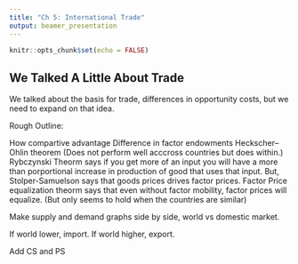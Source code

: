 ```yaml
---
title: "Ch 5: International Trade"
output: beamer_presentation
---
```


```r
knitr::opts_chunk$set(echo = FALSE)
```

## We Talked A Little About Trade   

We talked about the basis for trade, differences in opportunity costs, but we need to expand on that idea.


Rough Outline:

How compartive advantage
  Difference in factor endowments 
  Heckscher–Ohlin theorem (Does not perform well acccross countries but does within.)
  Rybczynski Theorm says if you get more of an input you will have a more than porportional increase in production of good that uses that input.
  But, Stolper-Samuelson says that goods prices drives factor prices.
  Factor Price equalization theorm says that even without factor mobility, factor prices will equalize. (But only seems to hold when the countries are similar)
  
  
  Make supply and demand  graphs side by side, world vs domestic market.  
  
  If world lower, import.  If world higher, export.
  
  
  
  Add CS and PS